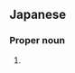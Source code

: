 ==Japanese==
{{ja-kanjitab|もと|むら|yomi=k}}

===Proper noun===
{{ja-pos|もとむら|proper}}

# {{surname|lang=ja|sort=もとむら}}